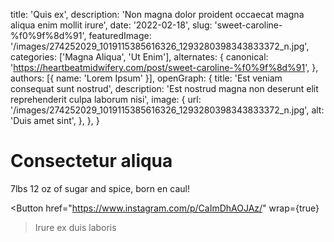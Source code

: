   title: 'Quis ex',
  description: 'Non magna dolor proident occaecat magna aliqua enim mollit irure',
  date: '2022-02-18',
  slug: 'sweet-caroline-%f0%9f%8d%91',
  featuredImage: '/images/274252029_1019115385616326_1293280398343833372_n.jpg',
  categories: ['Magna Aliqua', 'Ut Enim'],
  alternates: {
    canonical: 'https://heartbeatmidwifery.com/post/sweet-caroline-%f0%9f%8d%91',
  },
  authors: [{ name: 'Lorem Ipsum' }],
  openGraph: {
    title: 'Est veniam consequat sunt nostrud',
    description: 'Est nostrud magna non deserunt elit reprehenderit culpa laborum nisi',
    image: {
      url: '/images/274252029_1019115385616326_1293280398343833372_n.jpg',
      alt: 'Duis amet sint',
    },
  },
}


# Consectetur aliqua

<Gallery>
  <GalleryItem
    src="/images/274252029_1019115385616326_1293280398343833372_n.jpg"
    size="large"
  />
</Gallery>

7lbs 12 oz of sugar and spice, born en caul!

<Button
  href="https://www.instagram.com/p/CaImDhAOJAz/"
  wrap={true}
>Irure ex duis laboris</Button>
